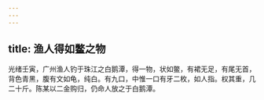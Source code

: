 ```yaml
---
---
---
```

title: 渔人得如鳖之物
---



光绪壬寅，广州渔人钓于珠江之白鹅潭，得一物，状如鳖，有裙无足，有尾无首，背色青黑，腹有文如龟，纯白。有九口，中惟一口有牙二枚，如人指。权其重，几二十斤。陈某以二金购归，仍命人放之于白鹅潭。